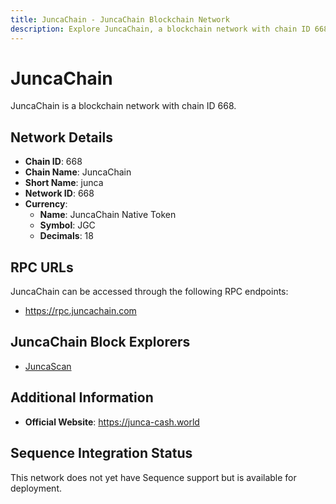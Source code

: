 ```yaml
--- 
title: JuncaChain - JuncaChain Blockchain Network
description: Explore JuncaChain, a blockchain network with chain ID 668. Learn about its native currency, JuncaChain Native Token, and how to interact with the network.
---
```


# JuncaChain

JuncaChain is a blockchain network with chain ID 668.

## Network Details

- **Chain ID**: 668
- **Chain Name**: JuncaChain
- **Short Name**: junca
- **Network ID**: 668
- **Currency**: 
  - **Name**: JuncaChain Native Token
  - **Symbol**: JGC
  - **Decimals**: 18

## RPC URLs

JuncaChain can be accessed through the following RPC endpoints:

- https://rpc.juncachain.com

## JuncaChain Block Explorers

- [JuncaScan](https://scan.juncachain.com)

## Additional Information

- **Official Website**: https://junca-cash.world

## Sequence Integration Status

This network does not yet have Sequence support but is available for deployment.
